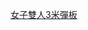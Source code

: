 {{navbox
|name  = 世界游泳錦標賽跳水項目－女子雙人3米彈板冠軍
|title = [[世界游泳錦標賽跳水賽事得獎者列表|世界游泳錦標賽跳水項目－女子雙人3米彈板冠軍]]
|titlestyle=background:#99BADD
|bodyclass = hlist
|list1 = 
* [[1998年世界游泳錦標賽跳水比賽|1998]]：{{flagicon|RUS}} [[伊琳娜·拉什科]] / [[尤里娅·帕卡琳娜]]
* [[2001年世界游泳錦標賽跳水比賽|2001]]：{{flagicon|CHN}} [[郭晶晶]] / [[吴敏霞]]
* [[2003年世界游泳錦標賽跳水比賽|2003]]：{{flagicon|CHN}} [[郭晶晶]] / [[吴敏霞]]
* [[2005年世界游泳錦標賽跳水比賽|2005]]：{{flagicon|CHN}} [[郭晶晶]] / [[李婷 (跳水運動員)|李婷]]
* [[2007年世界游泳錦標賽跳水比賽|2007]]：{{flagicon|CHN}} [[郭晶晶]] / [[吴敏霞]]
* [[2009年世界游泳錦標賽跳水比賽|2009]]：{{flagicon|CHN}} [[郭晶晶]] / [[吴敏霞]]
* [[2011年世界游泳錦標賽跳水比賽|2011]]：{{flagicon|CHN}} [[吴敏霞]] / [[何姿]]
* [[2013年世界游泳錦標賽跳水比賽|2013]]：{{flagicon|CHN}} [[吴敏霞]] / [[施廷懋]]
* [[2015年世界游泳錦標賽跳水比賽|2015]]：{{flagicon|CHN}} [[吴敏霞]] / [[施廷懋]]
* [[2017年世界游泳錦標賽跳水比賽|2017]]：{{flagicon|CHN}} [[昌雅妮]] / [[施廷懋]]
* [[2019年世界游泳錦標賽跳水比賽|2019]]：{{flagicon|CHN}} [[施廷懋]] / [[王涵]]

}}<noinclude>
[[Category:世界游泳錦標賽跳水項目冠軍模板|女子雙人3米彈板]]
</noinclude>